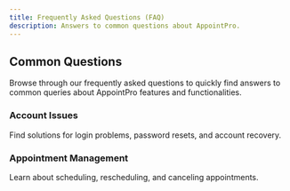 ```yaml
---
title: Frequently Asked Questions (FAQ)
description: Answers to common questions about AppointPro.
---
```


## Common Questions

Browse through our frequently asked questions to quickly find answers to common queries about AppointPro features and functionalities.

### Account Issues

Find solutions for login problems, password resets, and account recovery.

### Appointment Management

Learn about scheduling, rescheduling, and canceling appointments. 